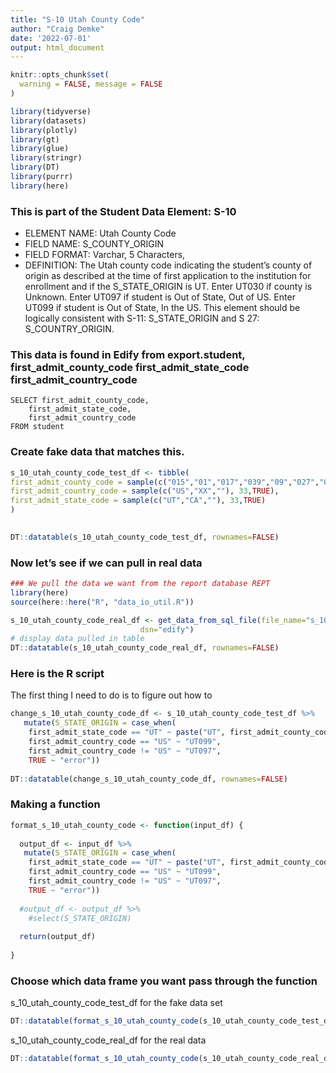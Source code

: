 ```yaml
---
title: "S-10 Utah County Code"
author: "Craig Demke"
date: '2022-07-01'
output: html_document
---
```


```r
knitr::opts_chunk$set(
  warning = FALSE, message = FALSE
)
```

```r
library(tidyverse)
library(datasets)
library(plotly)
library(gt)
library(glue)
library(stringr)
library(DT)
library(purrr)
library(here)
```
### This is part of the Student Data Element: S-10 
* ELEMENT NAME: Utah County Code 
* FIELD NAME: S_COUNTY_ORIGIN 
* FIELD FORMAT: Varchar, 5 Characters,  
* DEFINITION: The Utah county code indicating the student’s county of origin as described at the time  of first application to the institution for enrollment and if the S_STATE_ORIGIN is UT. Enter UT030 if  county is Unknown. Enter UT097 if student is Out of State, Out of US. Enter UT099 if student is Out  of State, In the US. This element should be logically consistent with S-11: S_STATE_ORIGIN and S 27: S_COUNTRY_ORIGIN.
 

### This data is found in Edify from export.student, first_admit_county_code first_admit_state_code first_admit_country_code
```{}
SELECT first_admit_county_code,
    first_admit_state_code,
    first_admit_country_code
FROM student
```


### Create fake data that matches this.

```r
s_10_utah_county_code_test_df <- tibble(
first_admit_county_code = sample(c("015","01","017","039","09","027","011","033","019","021","055","047","053","030","051","041","099","07","097","043","031","023","045","025","03","037","029","035","05","057","049","013", ""), 33, FALSE), 
first_admit_country_code = sample(c("US","XX",""), 33,TRUE),
first_admit_state_code = sample(c("UT","CA",""), 33,TRUE)
)
   

DT::datatable(s_10_utah_county_code_test_df, rownames=FALSE)
```

### Now let's see if we can pull in real data

```r
### We pull the data we want from the report database REPT 
library(here)
source(here::here("R", "data_io_util.R"))

s_10_utah_county_code_real_df <- get_data_from_sql_file(file_name="s_10.sql",
                             dsn="edify")
# display data pulled in table
DT::datatable(s_10_utah_county_code_real_df, rownames=FALSE)
```


### Here is the R script

The first thing I need to do is to figure out how to

```r

change_s_10_utah_county_code_df <- s_10_utah_county_code_test_df %>% 
   mutate(S_STATE_ORIGIN = case_when(
    first_admit_state_code == "UT" ~ paste("UT", first_admit_county_code, sep = ""),
    first_admit_country_code == "US" ~ "UT099",
    first_admit_country_code != "US" ~ "UT097",
    TRUE ~ "error"))
  
DT::datatable(change_s_10_utah_county_code_df, rownames=FALSE)

```

### Making a function

```r

format_s_10_utah_county_code <- function(input_df) {
  
  output_df <- input_df %>%  
   mutate(S_STATE_ORIGIN = case_when(
    first_admit_state_code == "UT" ~ paste("UT", first_admit_county_code, sep = ""),
    first_admit_country_code == "US" ~ "UT099",
    first_admit_country_code != "US" ~ "UT097",
    TRUE ~ "error"))
  
  #output_df <- output_df %>% 
    #select(S_STATE_ORIGIN)
  
  return(output_df)
 
}

```
### Choose which data frame you want pass through the function 

s_10_utah_county_code_test_df for the fake data set
```r
DT::datatable(format_s_10_utah_county_code(s_10_utah_county_code_test_df), rownames=FALSE)
```

s_10_utah_county_code_real_df for the real data
```r
DT::datatable(format_s_10_utah_county_code(s_10_utah_county_code_real_df), rownames=FALSE)
```

